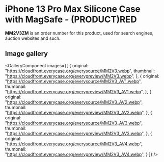 
# iPhone 13 Pro Max Silicone Case with MagSafe - (PRODUCT)RED

<Callout type='info' emoji='👉🏻'>**MM2V3ZM** is an order number for this product, used for search engines, auction websites and such.</Callout>

## Image gallery

<GalleryComponent
    images={[
      {
        original: "https://cloudfront.everycase.org/everysource/MM2V3.webp",
        thumbnail: "https://cloudfront.everycase.org/everypreview/MM2V3.webp",
      },
      {
        original: "https://cloudfront.everycase.org/everysource/MM2V3_AV1.webp",
        thumbnail: "https://cloudfront.everycase.org/everypreview/MM2V3_AV1.webp",
      },
      {
        original: "https://cloudfront.everycase.org/everysource/MM2V3_AV2.webp",
        thumbnail: "https://cloudfront.everycase.org/everypreview/MM2V3_AV2.webp",
      },
      {
        original: "https://cloudfront.everycase.org/everysource/MM2V3_AV3.webp",
        thumbnail: "https://cloudfront.everycase.org/everypreview/MM2V3_AV3.webp",
      },
      {
        original: "https://cloudfront.everycase.org/everysource/MM2V3_AV4.webp",
        thumbnail: "https://cloudfront.everycase.org/everypreview/MM2V3_AV4.webp",
      }
    ]}
  />

